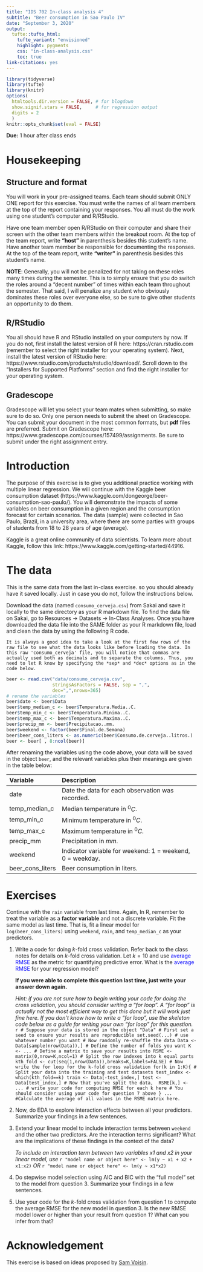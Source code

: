 ```yaml
---
title: "IDS 702 In-class analysis 4"
subtitle: "Beer consumption in Sao Paulo IV"
date: "September 3, 2020"
output: 
  tufte::tufte_html:
    tufte_variant: "envisioned"
    highlight: pygments
    css: "in-class-analysis.css"
    toc: true
link-citations: yes
---
```


```r
library(tidyverse)
library(tufte)
library(knitr)
options(
  htmltools.dir.version = FALSE, # for blogdown
  show.signif.stars = FALSE,     # for regression output
  digits = 2
  )
knitr::opts_chunk$set(eval = FALSE)
```


**Due:** 1 hour after class ends



# Housekeeping
## Structure and format
You will work in your pre-assigned teams. Each team should submit ONLY ONE report for this exercise. You must write the names of all team members at the top of the report containing your responses. You all must do the work using one student's computer and R/RStudio. 

Have one team member open R/RStudio on their computer and share their screen with the other team members within the breakout room. At the top of the team report, write **"host"** in parenthesis besides this student's name. Have another team member be responsible for documenting the responses. At the top of the team report, write **"writer"** in parenthesis besides this student's name. 

**NOTE**: Generally, you will not be penalized for not taking on these roles many times during the semester. This is to simply ensure that you do switch the roles around a "decent number" of times within each team throughout the semester. That said, I will penalize any student who obviously dominates these roles over everyone else, so be sure to give other students an opportunity to do them.

## R/RStudio
You all should have R and RStudio installed on your computers by now. If you do not, first install the latest version of R here: https://cran.rstudio.com (remember to select the right installer for your operating system). Next, install the latest version of RStudio here: https://www.rstudio.com/products/rstudio/download/. Scroll down to the "Installers for Supported Platforms" section and find the right installer for your operating system.


## Gradescope
Gradescope will let you select your team mates when submitting, so make sure to do so. Only one person needs to submit the sheet on Gradescope. You can submit your document in the most common formats, but **pdf** files are preferred. Submit on Gradescope here: https://www.gradescope.com/courses/157499/assignments. Be sure to submit under the right assignment entry.



# Introduction
The purpose of this exercise is to give you additional practice working with multiple linear regression. We will continue with the Kaggle beer consumption dataset (https://www.kaggle.com/dongeorge/beer-consumption-sao-paulo/). You will demonstrate the impacts of some variables on beer consumption in a given region and the consumption forecast for certain scenarios. The data (sample) were collected in Sao Paulo, Brazil, in a university area, where there are some parties with groups of students from 18 to 28 years of age (average).

Kaggle is a great online community of data scientists. To learn more about Kaggle, follow this link: https://www.kaggle.com/getting-started/44916.



# The data
This is the same data from the last in-class exercise. so you should already have it saved locally. Just in case you do not, follow the instructions below.

Download the data (named `consumo_cerveja.csv`) from Sakai and save it locally to the same directory as your R markdown file. To find the data file on Sakai, go to Resources $\rightarrow$ Datasets $\rightarrow$ In-Class Analyses. Once you have downloaded the data file into the SAME folder as your R markdown file, load and clean the data by using the following R code.

```marginfigure
It is always a good idea to take a look at the first few rows of the raw file to see what the data looks like before loading the data. In this raw 'consumo_cerveja' file, you will notice that commas are actually used both as decimals and to separate the columns. Thus, you need to let R know by specifying the *sep* and *dec* options as in the code below.
```

```r
beer <- read.csv("data/consumo_cerveja.csv",
                 stringsAsFactors = FALSE, sep = ",",
                 dec=",",nrows=365)
# rename the variables
beer$date <- beer$Data
beer$temp_median_c <- beer$Temperatura.Media..C.
beer$temp_min_c <- beer$Temperatura.Minima..C.
beer$temp_max_c <- beer$Temperatura.Maxima..C.
beer$precip_mm <- beer$Precipitacao..mm.
beer$weekend <- factor(beer$Final.de.Semana)
beer$beer_cons_liters <- as.numeric(beer$Consumo.de.cerveja..litros.)
beer <- beer[ , 8:ncol(beer)]
```

After renaming the variables using the code above, your data will be saved in the object `beer`, and the relevant variables plus their meanings are given in the table below:

Variable    | Description
:------------- | :------------ 
date | Date the data for each observation was recorded.
temp_median_c | Median temperature in $^0C$.
temp_min_c | Minimum temperature in $^0C$.
temp_max_c | Maximum temperature in $^0C$.
precip_mm  | Precipitation in $mm$.
weekend | Indicator variable for weekend: 1 = weekend, 0 = weekday.
beer_cons_liters | Beer consumption in liters.


# Exercises

Continue with the `rain` variable from last time. Again, In R, remember to treat the variable as a **factor variable** and not a discrete variable. Fit the same model as last time. That is, fit a linear model for `log(beer_cons_liters)` using `weekend`, `rain`, and `temp_median_c` as your predictors.

1. Write a code for doing $k$-fold cross validation. Refer back to the class notes for details on $k$-fold cross validation. Let $k=10$ and use <font color="blue">average RMSE</font> as the metric for quantifying predictive error. What is the <font color="blue">average RMSE</font> for your regression model?

    **If you were able to complete this question last time, just write your answer down again.**

    *Hint: if you are not sure how to begin writing your code for doing the cross validation, you should consider writing a "for loop". A "for loop" is actually not the most efficient way to get this done but it will work just fine here. If you don't know how to write a "for loop", use the skeleton code below as a guide for writing your own "for loop" for this question.*
    ```r
# Suppose your data is stored in the object "Data"
# First set a seed to ensure your results are reproducible
set.seed(...) # use whatever number you want
# Now randomly re-shuffle the data
Data <- Data[sample(nrow(Data)),]
# Define the number of folds you want
K <- ...
# Define a matrix to save your results into
RSME <- matrix(0,nrow=K,ncol=1)
# Split the row indexes into k equal parts
kth_fold <- cut(seq(1,nrow(Data)),breaks=K,labels=FALSE)
# Now write the for loop for the k-fold cross validation
for(k in 1:K){
# Split your data into the training and test datasets
test_index <- which(kth_fold==k)
train <- Data[-test_index,]
test <- Data[test_index,]
# Now that you've split the data, 
RSME[k,] <- ... # write your code for computing RMSE for each k here
# You should consider using your code for question 7 above
}
... #Calculate the average of all values in the RSME matrix here.
```


2. Now, do EDA to explore interaction effects between all your predictors. Summarize your findings in a few sentences.

3. Extend your linear model to include interaction terms between `weekend` and the other two predictors. Are the interaction terms significant? What are the implications of these findings in the context of the data?

    *To include an interaction term between two variables x1 and x2 in your linear model, use*
    ```r
"model name or object here" <- lm(y ~ x1 + x2 + x1:x2)
```
    *OR*
    ```r
"model name or object here" <- lm(y ~ x1*x2)
```

4. Do stepwise model selection using AIC and BIC with the "full model" set to the model from question 3. Summarize your findings in a few sentences.

5. Use your code for the $k$-fold cross validation from question 1 to compute the average RMSE for the new model in question 3. Is the new RMSE model lower or higher than your result from question 1? What can you infer from that?


# Acknowledgement

This exercise is based on ideas proposed by [Sam Voisin](https://stat.duke.edu/people/sam-voisin).




